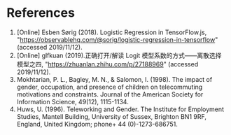 # References

1. [Online] Esben Sørig (2018). Logistic Regression in TensorFlow.js, "https://observablehq.com/@sorig/logistic-regression-in-tensorflow" (accessed 2019/11/12).
1. [Online] glfkuan (2019).正确打开/解读 Logit 模型系数的方式——离散选择模型之四, "https://zhuanlan.zhihu.com/p/27188969" (accessed 2019/11/12).
1. Mokhtarian, P. L., Bagley, M. N., & Salomon, I. (1998). The impact of gender, occupation, and presence of children on telecommuting motivations and constraints. Journal of the American Society for Information Science, 49(12), 1115-1134.
1. Huws, U. (1996). Teleworking and Gender. The Institute for Employment Studies, Mantell Building, University of Sussex, Brighton BN1 9RF, England, United Kingdom; phone+ 44 (0)-1273-686751.
